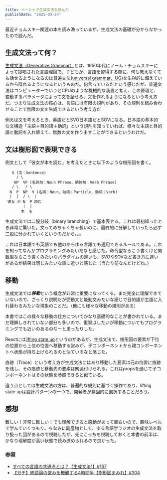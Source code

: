 ```yaml
---
title: ベーシック生成文法を読んだ
publishDate: "2025-03-24"
---
```



<LinkCard url="https://www.shin-yo-sha.co.jp/book/b634104.html" />


最近チョムスキー関連の本を読み漁っているが、生成文法の基礎が分からなかったので読んだ。


## 生成文法って何？
[生成文法（Generative Grammar）](https://ja.wikipedia.org/wiki/%E7%94%9F%E6%88%90%E6%96%87%E6%B3%95)とは、1950年代にノーム・チョムスキーによって提唱された言語理論で、子どもが、言語を習得する際に、何も教えなくても話せるようになるのは[普遍文法(universal grammar、UG)](https://ja.wikipedia.org/wiki/%E6%99%AE%E9%81%8D%E6%96%87%E6%B3%95)を生得的に備えているから喋れるようになるというものだ。何言っているだという感じだが、普遍文法はコンピューターでいうとCPUのような機械的な装置と考え、この原理と、変動するパラメータによって文を話せる、文を作れるようになるという考え方だ。つまり生成文法の核心は、言語には有限の規則があり、その規則を組み合わせることで無限の文を生成できるという考え方だ

例えば文を考えるとき、英語だとSVO日本語だとSOVになる。日本語の基本的な文構造「主語＋目的語＋動詞」という規則を知っていれば、様々な主語と目的語と動詞を入れ替えて、無数の文を作り出すことができるというわけだ。

## 文は樹形図で表現できる

例文として「彼女が本を読む」を考えたときに以下のような樹形図を書く。

```
   S (文：Sentence)
     / \
    NP  VP (名詞句：Noun Phrase、動詞句：Verb Phrase)
   / \   / \
  N  P  NP  V (名詞：Noun、助詞：Particle、動詞：Verb)
  |  |  / \  |
 彼女 が N  P 読む
        |  |
       本  を
```

生成文法では二股分岐（binary branching）で基本表せる。これは最初知ったとき非常に驚いた。文ってめちゃくちゃ長いのに、最終的に分解していったら必ず二股に分かれていくというのだから。。。

これは日本語でも英語でも他のあらゆる言語でも適用できるルールである。これを知ってなんかプログラミングみたいだなと感じた。命令型ならこう書くけど関数型ならこう書くみたいなパラダイムの違いも、SVOやSOVなど書き方に違いがあるが結果は同じみたいな話に近いと感じた（当たり前なんだけどね。）


## 移動

生成文法では***移動***という概念が非常に重要になってくる。まだ完全に理解できていないので、ざっくり説明だが受動文と能動文みたいな感じで目的語が主語に入れ替わるみたいな現象のことだ。（他にも様々な移動の規則がある）

本書ではこの様々な移動の仕方についてかなり基礎的なことが書かれている。まだ理解しきれていない部分も多いので、復習はしたいが移動についてもプログラミングでも近いのあるのなーと思ったりした。

Reactには[lifting state up](https://react.dev/learn/sharing-state-between-components#lifting-state-up-by-example)というのがあるが、生成文法で、樹形図の要素が下位の位置から上位の位置へ移動する営みが、子コンポーネントから親コンポーネントへ状態が持ち上げられるのと似ているなと感じた。

痕跡（Trace）という考え方が生成文法にはあり移動した要素は元の位置に痕跡を残し、その痕跡と移動先の要素は関連付けられる。これはpropsを通じて子コンポーネントはその状態を参照できると似ている。

違う点としては生成文法の方は、普遍的な規則に基づく操作であり、lifting state upは設計パターンの一つで、開発者が意図的に選択することだろう。


## 感想

難しい！非常に難しい！でも理解できると感動があって面白いので、趣味レベルで学んでいくつもり。ちなみに副産物として、ゆる言語学ラジオの生成文法を取り扱った回があるので視聴したが、先にこっちを視聴しておくと本書の前半は、かなり理解度が高い状態で読み進められるので良かった。

### 参照
- [すべての言語の共通点とは？【生成文法1】#167](https://youtu.be/E49cMz_QwO8?si=ET_EzY2X1bwrtO4X)
- [【ガチ】統語論の営みを概観する4時間半【樹形図まみれ】#304](https://youtu.be/UkI4XeiNsAU?si=cA9dS_nJquKCC9Zs)

